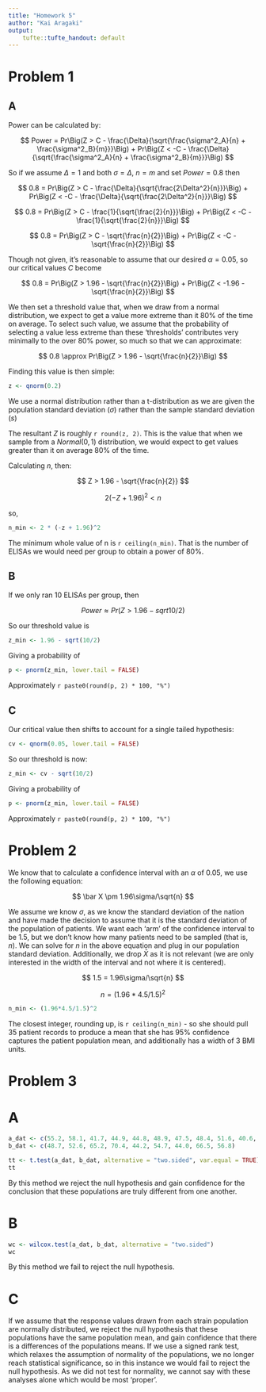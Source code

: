 ```yaml
---
title: "Homework 5"
author: "Kai Aragaki"
output:
    tufte::tufte_handout: default
---
```


# Problem 1

## A

Power can be calculated by:

$$
Power = Pr\Big(Z > C - \frac{\Delta}{\sqrt{\frac{\sigma^2_A}{n} + \frac{\sigma^2_B}{m}}}\Big) + Pr\Big(Z < -C - \frac{\Delta}{\sqrt{\frac{\sigma^2_A}{n} + \frac{\sigma^2_B}{m}}}\Big)
$$

So if we assume $\Delta = 1$ and both $\sigma = \Delta$, $n = m$ and set $Power = 0.8$  then

$$
0.8 = Pr\Big(Z > C - \frac{\Delta}{\sqrt{\frac{2\Delta^2}{n}}}\Big) + Pr\Big(Z < -C - \frac{\Delta}{\sqrt{\frac{2\Delta^2}{n}}}\Big)
$$

$$
0.8 = Pr\Big(Z > C - \frac{1}{\sqrt{\frac{2}{n}}}\Big) + Pr\Big(Z < -C - \frac{1}{\sqrt{\frac{2}{n}}}\Big)
$$

$$
0.8 = Pr\Big(Z > C - \sqrt{\frac{n}{2}}\Big) + Pr\Big(Z < -C - \sqrt{\frac{n}{2}}\Big)
$$

Though not given, it's reasonable to assume that our desired $\alpha = 0.05$, so our critical values $C$ become

$$
0.8 = Pr\Big(Z > 1.96 - \sqrt{\frac{n}{2}}\Big) + Pr\Big(Z < -1.96 - \sqrt{\frac{n}{2}}\Big)
$$

We then set a threshold value that, when we draw from a normal distribution, we expect to get a value more extreme than it 80% of the time on average. To select such value, we assume that the probability of selecting a value less extreme than these 'thresholds' contributes very minimally to the over 80% power, so much so that we can approximate:

$$
0.8 \approx Pr\Big(Z > 1.96 - \sqrt{\frac{n}{2}}\Big)
$$

Finding this value is then simple:

```r
z <- qnorm(0.2)
```

We use a normal distribution rather than a t-distribution as we are given the population standard deviation ($\sigma$) rather than the sample standard deviation ($s$)

The resultant $Z$ is roughly `r round(z, 2)`. This is the value that when we sample from a $Normal(0,1)$ distribution, we would expect to get values greater than it on average 80% of the time.

Calculating $n$, then:

$$
Z > 1.96 - \sqrt{\frac{n}{2}}
$$

$$
2(-Z + 1.96)^2 < n 
$$

so,

```r
n_min <- 2 * (-z + 1.96)^2
```

The minimum whole value of n is `r ceiling(n_min)`. That is the number of ELISAs we would need per group to obtain a power of 80%.


## B

If we only ran 10 ELISAs per group, then


$$
Power \approx Pr(Z > 1.96 - sqrt{10/2})
$$

So our threshold value is 

```r
z_min <- 1.96 - sqrt(10/2)
```

Giving a probability of 

```r
p <- pnorm(z_min, lower.tail = FALSE)
```

Approximately `r paste0(round(p, 2) * 100, "%")`

## C

Our critical value then shifts to account for a single tailed hypothesis:

```r
cv <- qnorm(0.05, lower.tail = FALSE)
```

So our threshold is now:

```r
z_min <- cv - sqrt(10/2)
```

Giving a probability of 

```r
p <- pnorm(z_min, lower.tail = FALSE)
```

Approximately `r paste0(round(p, 2) * 100, "%")`

# Problem 2

We know that to calculate a confidence interval with an $\alpha$ of 0.05, we use the following equation:

$$
\bar X \pm 1.96\sigma/\sqrt{n}
$$

We assume we know $\sigma$, as we know the standard deviation of the nation and have made the decision to assume that it is the standard deviation of the population of patients. We want each 'arm' of the confidence interval to be 1.5, but we don't know how many patients need to be sampled (that is, $n$). We can solve for $n$ in the above equation and plug in our population standard deviation. Additionally, we drop $\bar X$ as it is not relevant (we are only interested in the width of the interval and not where it is centered).

$$
1.5 = 1.96\sigma/\sqrt{n}
$$

$$
n = (1.96*4.5/1.5)^2
$$

```r
n_min <- (1.96*4.5/1.5)^2
```

The closest integer, rounding up, is `r ceiling(n_min)` - so she should pull 35 patient records to produce a mean that she has 95% confidence captures the patient population mean, and additionally has a width of 3 BMI units.

# Problem 3

# A

```r
a_dat <- c(55.2, 58.1, 41.7, 44.9, 44.8, 48.9, 47.5, 48.4, 51.6, 40.6, 48.0)
b_dat <- c(48.7, 52.6, 65.2, 70.4, 44.2, 54.7, 44.0, 66.5, 56.8)

tt <- t.test(a_dat, b_dat, alternative = "two.sided", var.equal = TRUE)
tt
```

By this method we reject the null hypothesis and gain confidence for the conclusion that these populations are truly different from one another.

# B

```r
wc <- wilcox.test(a_dat, b_dat, alternative = "two.sided")
wc
```

By this method we fail to reject the null hypothesis.

# C

If we assume that the response values drawn from each strain population are normally distributed, we reject the null hypothesis that these populations have the same population mean, and gain confidence that there is a differences of the populations means. If we use a signed rank test, which relaxes the assumption of normality of the populations, we no longer reach statistical significance, so in this instance we would fail to reject the null hypothesis. As we did not test for normality, we cannot say with these analyses alone which would be most 'proper'.
